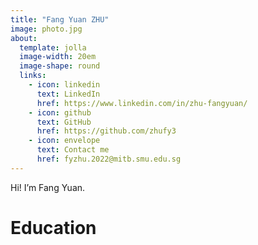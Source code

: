 ```yaml
---
title: "Fang Yuan ZHU"
image: photo.jpg
about: 
  template: jolla
  image-width: 20em
  image-shape: round
  links: 
    - icon: linkedin
      text: LinkedIn
      href: https://www.linkedin.com/in/zhu-fangyuan/
    - icon: github
      text: GitHub
      href: https://github.com/zhufy3
    - icon: envelope
      text: Contact me
      href: fyzhu.2022@mitb.smu.edu.sg
---
```


Hi! I'm Fang Yuan.

# Education
